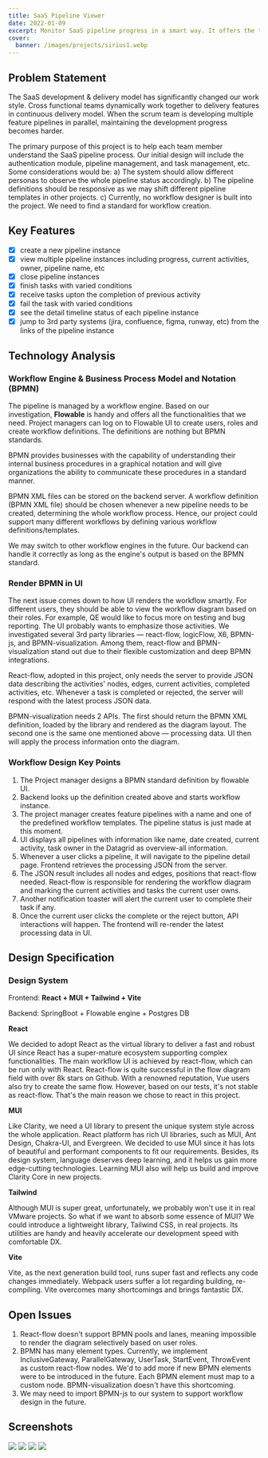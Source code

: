 ```yaml
---
title: SaaS Pipeline Viewer
date: 2022-01-09
excerpt: Monitor SaaS pipeline progress in a smart way. It offers the team members to understand their tasks.
cover:
  banner: /images/projects/sirius1.webp
---
```


## Problem Statement

The SaaS development & delivery model has significantly changed our work style. Cross functional teams dynamically work
together to delivery features in continuous delivery model. When the scrum team is developing multiple feature pipelines
in parallel, maintaining the development progress becomes harder.

The primary purpose of this project is to help each team member understand the SaaS pipeline process. Our initial design
will include the authentication module, pipeline management, and task management, etc. Some considerations would be: a)
The system should allow different personas to observe the whole pipeline status accordingly. b) The pipeline definitions
should be responsive as we may shift different pipeline templates in other projects. c) Currently, no workflow designer
is built into the project. We need to find a standard for workflow creation.

## Key Features

- [x] create a new pipeline instance
- [x] view multiple pipeline instances including progress, current activities, owner, pipeline name, etc
- [x] close pipeline instances
- [x] finish tasks with varied conditions
- [x] receive tasks upton the completion of previous activity
- [x] fail the task with varied conditions
- [x] see the detail timeline status of each pipeline instance
- [x] jump to 3rd party systems (jira, confluence, figma, runway, etc) from the links of the pipeline instance

## Technology Analysis

### Workflow Engine & Business Process Model and Notation (BPMN)

The pipeline is managed by a workflow engine. Based on our investigation, **Flowable** is handy and offers all the
functionalities that we need. Project managers can log on to Flowable UI to create users, roles and create workflow
definitions. The definitions are nothing but BPMN standards.

BPMN provides businesses with the capability of understanding their internal business procedures in a graphical notation
and will give organizations the ability to communicate these procedures in a standard manner.

BPMN XML files can be stored on the backend server. A workflow definition (BPMN XML file) should be chosen whenever a
new pipeline needs to be created, determining the whole workflow process. Hence, our project could support many
different workflows by defining various workflow definitions/templates.

We may switch to other workflow engines in the future. Our backend can handle it correctly as long as the engine's
output is based on the BPMN standard.

### Render BPMN in UI

The next issue comes down to how UI renders the workflow smartly. For different users, they should be able to view the
workflow diagram based on their roles. For example, QE would like to focus more on testing and bug reporting. The UI
probably wants to emphasize those activities. We investigated several 3rd party libraries — react-flow, logicFlow, X6,
BPMN-js, and BPMN-visualization. Among them, react-flow and BPMN-visualization stand out due to their flexible
customization and deep BPMN integrations.

React-flow, adopted in this project, only needs the server to provide JSON data describing the activities' nodes, edges,
current activities, completed activities, etc. Whenever a task is completed or rejected, the server will respond with
the latest process JSON data.

BPMN-visualization needs 2 APIs. The first should return the BPMN XML definition, loaded by the library and rendered as
the diagram layout. The second one is the same one mentioned above — processing data. UI then will apply the process
information onto the diagram.

### Workflow Design Key Points

1. The Project manager designs a BPMN standard definition by flowable UI.
2. Backend looks up the definition created above and starts workflow instance.
3. The project manager creates feature pipelines with a name and one of the predefined workflow templates. The pipeline
   status is just made at this moment.
4. UI displays all pipelines with information like name, date created, current activity, task owner in the Datagrid as
   overview-all information.
5. Whenever a user clicks a pipeline, it will navigate to the pipeline detail page. Frontend retrieves the processing
   JSON from the server.
6. The JSON result includes all nodes and edges, positions that react-flow needed. React-flow is responsible for
   rendering the workflow diagram and marking the current activities and tasks the current user owns.
7. Another notification toaster will alert the current user to complete their task if any.
8. Once the current user clicks the complete or the reject button, API interactions will happen. The frontend will
   re-render the latest processing data in UI.

## Design Specification

### Design System

Frontend: **React + MUI + Tailwind + Vite**

Backend: SpringBoot + Flowable engine + Postgres DB

**React**

We decided to adopt React as the virtual library to deliver a fast and robust UI since React has a super-mature
ecosystem supporting complex functionalities. The main workflow UI is achieved by react-flow, which can be run only with
React. React-flow is quite successful in the flow diagram field with over 8k stars on Github. With a renowned
reputation, Vue users also try to create the same flow. However, based on our tests, it's not stable as react-flow.
That's the main reason we chose to react in this project.

**MUI**

Like Clarity, we need a UI library to present the unique system style across the whole application. React platform has
rich UI libraries, such as MUI, Ant Design, Chakra-UI, and Evergreen. We decided to use MUI since it has lots of
beautiful and performant components to fit our requirements. Besides, its design system, language deserves deep
learning, and it helps us gain more edge-cutting technologies. Learning MUI also will help us build and improve Clarity
Core in new projects.

**Tailwind**

Although MUI is super great, unfortunately, we probably won't use it in real VMware projects. So what if we want to
absorb some essence of MUI? We could introduce a lightweight library, Tailwind CSS, in real projects. Its utilities are
handy and heavily accelerate our development speed with comfortable DX.

**Vite**

Vite, as the next generation build tool, runs super fast and reflects any code changes immediately. Webpack users suffer
a lot regarding building, re-compiling. Vite overcomes many shortcomings and brings fantastic DX.

## Open Issues

1. React-flow doesn't support BPMN pools and lanes, meaning impossible to render the diagram selectively based on user
   roles.
2. BPMN has many element types. Currently, we implement InclusiveGateway, ParallelGateway, UserTask, StartEvent,
   ThrowEvent as custom react-flow nodes. We'd to add more if new BPMN elements were to be introduced in the future.
   Each BPMN element must map to a custom node. BPMN-visualization doesn't have this shortcoming.
3. We may need to import BPMN-js to our system to support workflow design in the future.

## Screenshots

<div style={{display: 'flex', flexDirection: 'column', gap: '2rem', marginBottom: '2rem'}}>
  <Image src="/images/projects/sirius1.webp" width={2084} height={1156} />
  <Image src="/images/projects/sirius2.webp" width={2084} height={1156} />
  <Image src="/images/projects/sirius3.webp" width={2084} height={1156} />
  <Image src="/images/projects/sirius4.webp" width={2084} height={1156} />
</div>
